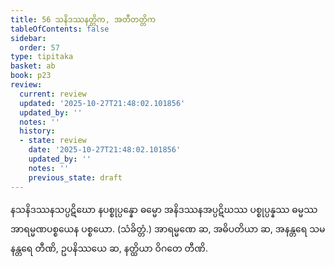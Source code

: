 ```yaml
---
title: 56 သနိဒဿနတ္တိက, အတီတတ္တိက
tableOfContents: false
sidebar:
  order: 57
type: tipitaka
basket: ab
book: p23
review:
  current: review
  updated: '2025-10-27T21:48:02.101856'
  updated_by: ''
  notes: ''
  history:
  - state: review
    date: '2025-10-27T21:48:02.101856'
    updated_by: ''
    notes: ''
    previous_state: draft
---
```



<ReviewStatus review={frontmatter.review} showDetails={true} />

<HypothesisAnnotation frontmatter={frontmatter} />

<DynamicBreadcrumb />

<Division number="65" book="p23" e="ch" v="40" p="422">

<Paragraph number="203" book="p23">
နသနိဒဿနသပ္ပဋိဃော နပစ္စုပ္ပန္နော ဓမ္မော အနိဒဿနအပ္ပဋိဃဿ ပစ္စုပ္ပန္နဿ ဓမ္မဿ အာရမ္မဏပစ္စယေန ပစ္စယော. (သံခိတ္တံ.)
</Paragraph>

<Paragraph number="204" book="p23">
အာရမ္မဏေ ဆ, အဓိပတိယာ ဆ, အနန္တရေ သမနန္တရေ တီဏိ, ဥပနိဿယေ ဆ, နတ္ထိယာ ဝိဂတေ တီဏိ.
</Paragraph>
</Division>
